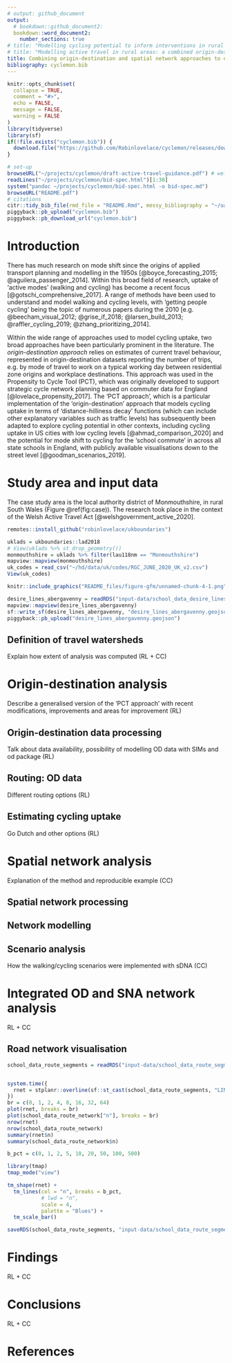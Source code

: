 ```yaml
---
# output: github_document
output:
  # bookdown::github_document2:
  bookdown::word_document2:
    number_sections: true
# title: "Modelling cycling potential to inform interventions in rural areas: insights from a case study of Monmouthshire, Wales"
# title: "Modelling active travel in rural areas: a combined origin-destination and spatial network approach to estimate walking and cycling potential and prioritise interventions"
title: Combining origin-destination and spatial network approaches to estimate walking and cycling potential
bibliography: cyclemon.bib
---
```


<!-- README.md is generated from README.Rmd. Please edit that file -->

```r
knitr::opts_chunk$set(
  collapse = TRUE,
  comment = "#>",
  echo = FALSE,
  message = FALSE,
  warning = FALSE
)
library(tidyverse)
library(sf)
if(!file.exists("cyclemon.bib")) {
  download.file("https://github.com/Robinlovelace/cyclemon/releases/download/0.0.1/cyclemon.bib", "cyclemon.bib")
}
```

```r
# set-up
browseURL("~/projects/cyclemon/draft-active-travel-guidance.pdf") # welsh active travel guidance
readLines("~/projects/cyclemon/bid-spec.html")[1:30]
system("pandoc ~/projects/cyclemon/bid-spec.html -o bid-spec.md")
browseURL("README.pdf")
# citations
citr::tidy_bib_file(rmd_file = "README.Rmd", messy_bibliography = "~/uaf/allrefs.bib", file = "cyclemon.bib")
piggyback::pb_upload("cyclemon.bib")
piggyback::pb_download_url("cyclemon.bib")
```

<!-- badges: start -->

<!-- badges: end -->

<!-- This repo contains reproducible code to support the analysis of cycling potential in Monmouthshire, Wales. -->

# Introduction

There has much research on mode shift since the origins of applied transport planning and modelling in the 1950s [@boyce_forecasting_2015; @aguilera_passenger_2014]. Within this broad field of research, uptake of 'active modes' (walking and cycling) has become a recent focus [@gotschi_comprehensive_2017]. A range of methods have been used to understand and model walking and cycling levels, with 'getting people cycling' being the topic of numerous papers during the 2010 [e.g. @beecham_visual_2012; @grise_if_2018; @larsen_build_2013; @raffler_cycling_2019; @zhang_prioritizing_2014].

Within the wide range of approaches used to model cycling uptake, two broad approaches have been particularly prominent in the literature. The *origin-destination approach* relies on estimates of current travel behaviour, represented in origin-destination datasets reporting the number of trips, e.g. by mode of travel to work on a typical working day between residential zone origins and workplace destinations. This approach was used in the Propensity to Cycle Tool (PCT), which was originally developed to support strategic cycle network planning based on commuter data for England [@lovelace_propensity_2017]. The 'PCT approach', which is a particular implementation of the 'origin-destination' approach that models cycling uptake in terms of 'distance-hilliness decay' functions (which can include other explanatory variables such as traffic levels) has subsequently been adapted to explore cycling potential in other contexts, including cycling uptake in US cities with low cycling levels [@ahmad_comparison_2020] and the potential for mode shift to cycling for the 'school commute' in across all state schools in England, with publicly available visualisations down to the street level [@goodman_scenarios_2019].

# Study area and input data

The case study area is the local authority district of Monmouthshire, in rural South Wales (Figure \@ref(fig:case)). The research took place in the context of the Welsh Active Travel Act [@welshgovernment_active_2020].

```r
remotes::install_github("robinlovelace/ukboundaries")
```

```r
uklads = ukboundaries::lad2018
# View(uklads %>% st_drop_geometry())
monmouthshire = uklads %>% filter(lau118nm == "Monmouthshire")
mapview::mapview(monmouthshire)
uk_codes = read_csv("~/hd/data/uk/codes/RGC_JUNE_2020_UK_v2.csv")
View(uk_codes)
```

```r
knitr::include_graphics("README_files/figure-gfm/unnamed-chunk-4-1.png")
```

<!-- # Study area and data -->

```r
desire_lines_abergavenny = readRDS("input-data/school_data_desire_lines_chepstow.Rds")
mapview::mapview(desire_lines_abergavenny)
sf::write_sf(desire_lines_abergavenny, "desire_lines_abergavenny.geojson")
piggyback::pb_upload("desire_lines_abergavenny.geojson")
```

## Definition of travel watersheds

Explain how extent of analysis was computed (RL + CC)

# Origin-destination analysis

Describe a generalised version of the 'PCT approach' with recent modifications, improvements and areas for improvement (RL)


## Origin-destination data processing 

Talk about data availability, possibility of modelling OD data with SIMs and od package (RL)

## Routing: OD data

Different routing options (RL)

## Estimating cycling uptake

Go Dutch and other options (RL)

# Spatial network analysis

Explanation of the method and reproducible example (CC)

## Spatial network processing

## Network modelling

## Scenario analysis

How the walking/cycling scenarios were implemented with sDNA (CC)

# Integrated OD and SNA network analysis

RL + CC

## Road network visualisation

```r
school_data_route_segments = readRDS("input-data/school_data_route_segments_balanced_chepstow.Rds")


system.time({
  rnet = stplanr::overline(sf::st_cast(school_data_route_segments, "LINESTRING"), "n")
})
br = c(0, 1, 2, 4, 8, 16, 32, 64)
plot(rnet, breaks = br)
plot(school_data_route_network["n"], breaks = br)
nrow(rnet)
nrow(school_data_route_network)
summary(rnet$n)
summary(school_data_route_network$n)

b_pct = c(0, 1, 2, 5, 10, 20, 50, 100, 500)

library(tmap)
tmap_mode("view")

tm_shape(rnet) +
  tm_lines(col = "n", breaks = b_pct,
           # lwd = "n",
           scale = 4,
           palette = "Blues") +
  tm_scale_bar()

saveRDS(school_data_route_segments, "input-data/school_data_route_segments_balanced_chepstow.Rds")

```

# Findings

RL + CC

# Conclusions

RL + CC

# References
